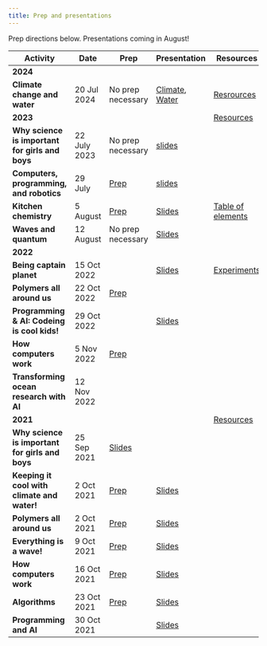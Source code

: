 ```yaml
---
title: Prep and presentations
---
```


<PageDescription>

Prep directions below. Presentations coming in August!

</PageDescription>


| Activity | Date | Prep | Presentation | Resources |
|-----------|-----------|-----------|--------------|-------|
| **2024** | | | | |
| **Climate change and water** | 20 Jul 2024 | No prep necessary | [Climate](https://github.com/user-attachments/files/19011009/Climate_Change_2024.pdf), [Water](https://github.com/user-attachments/files/19011039/Water_2024.pdf) | [Resrources]([Climate_and_water_future_resources_2024.docx](https://github.com/user-attachments/files/19011046/Climate_and_water_future_resources_2024.docx)) |
| **2023** | | | | [Resources](https://github.com/user-attachments/files/19011062/Future.resources.-.Aug.2023.docx) |
| **Why science is important for girls and boys** | 22 July 2023 | No prep necessary | [slides](https://github.com/user-attachments/files/19011074/Why_science_is_important.pdf) | | |
| **Computers, programming, and robotics** | 29 July | [Prep](https://familyscience.s3.us-east.cloud-object-storage.appdomain.cloud/Computers%20Materials%202023.pdf) | [slides](https://github.com/user-attachments/files/19011501/Computers_programming_robotics.pdf) | |
| **Kitchen chemistry** | 5 August | [Prep](https://familyscience.s3.us-east.cloud-object-storage.appdomain.cloud/Kitchen%20Chemistry%20Materials%202023.pdf) | [Slides](https://github.com/user-attachments/files/19011508/Kitchen.chemistry.pdf) | [Table of elements](https://familyscience.s3.us-east.cloud-object-storage.appdomain.cloud/table%20of%20elements.pdf) |
| **Waves and quantum** | 12 August | No prep necessary | [Slides]() | | 
| **2022** | | | | |
| **Being captain planet** | 15 Oct 2022 | | [Slides](https://github.com/user-attachments/files/19011521/IBM.FSS.-.Being.Captain.Planet.-.compressed.pdf) | [Experiments](https://github.com/user-attachments/files/19011525/Climate.and.water.future.resources.-.October.2022.docx) |
| **Polymers all around us** | 22 Oct 2022 | [Prep](https://github.com/user-attachments/files/19011538/Polymers_prep_2021_2022_English.docx) | | | 
| **Programming & AI: Codeing is cool kids!** | 29 Oct 2022 | | [Slides](https://github.com/user-attachments/files/19011543/Programming_slides.-.online.pdf) | |
| **How computers work** | 5 Nov 2022 | [Prep](https://github.com/user-attachments/files/19011748/Computers_prep_2021_2022_English.docx) | | |
| **Transforming ocean research with AI** | 12 Nov 2022 | | | |
| **2021** | | | | [Resources](https://github.com/user-attachments/files/19011772/Combined.future.resources.docx) |
| **Why science is important for girls and boys** | 25 Sep 2021 | [Slides](https://github.com/user-attachments/files/19011780/STEM_slides_2021_English.pdf) | | |
| **Keeping it cool with climate and water!** | 2 Oct 2021 | [Prep](https://github.com/user-attachments/files/19011797/Climate_prep_2021_English.docx) | [Slides](https://github.com/user-attachments/files/19011828/Climate_slides_2021_English.pdf) | |
| **Polymers all around us** | 2 Oct 2021 | [Prep](https://github.com/user-attachments/files/19011873/Polymers_prep_2021_English.docx) | [Slides](https://github.com/user-attachments/files/19011886/Polymers_slides_2021_English.pdf) | |
| **Everything is a wave!** | 9 Oct 2021 | [Prep](https://github.com/user-attachments/files/19011914/Waves_prep_2021_English.docx) | [Slides](https://github.com/user-attachments/files/19011918/Waves_slides_2021_English.pdf) | |
| **How computers work** | 16 Oct 2021 | [Prep](https://github.com/user-attachments/files/19011935/Computers_prep_2021_English.docx) | [Slides](https://github.com/user-attachments/files/19011938/Computers_slides_2021_English.pdf) | |
| **Algorithms** | 23 Oct 2021 | [Prep](https://github.com/user-attachments/files/19011955/Algorithms_prep_2021_English.docx) | [Slides](https://github.com/user-attachments/files/19011968/Algorithms_slides_2021_English.pdf) | |
| **Programming and AI** | 30 Oct 2021 | | [Slides](https://github.com/user-attachments/files/19011974/Programming_slides_2021_English.1.pdf) | |
